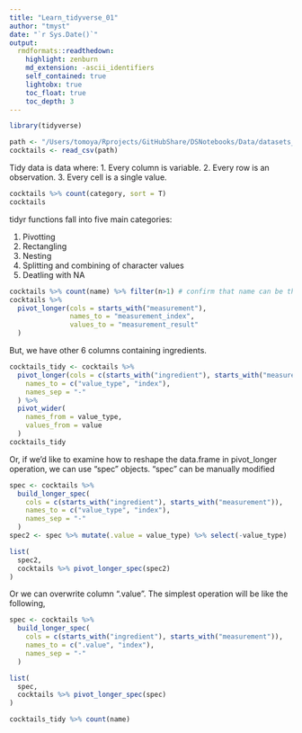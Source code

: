 ```yaml
---
title: "Learn_tidyverse_01"
author: "tmyst"
date: "`r Sys.Date()`"
output:
  rmdformats::readthedown:
    highlight: zenburn
    md_extension: -ascii_identifiers
    self_contained: true
    lightobx: true
    toc_float: true
    toc_depth: 3
---
```


```r
library(tidyverse)
```

```r
path <- "/Users/tomoya/Rprojects/GitHubShare/DSNotebooks/Data/datasets_99214_241651_mr-boston-flattened.csv"
cocktails <- read_csv(path)
```


Tidy data is data where:
1. Every column is variable.
2. Every row is an observation.
3. Every cell is a single value.

```r
cocktails %>% count(category, sort = T)
cocktails
```

tidyr functions fall into five main categories:

1. Pivotting
2. Rectangling
3. Nesting
4. Splitting and combining of character values
5. Deatling with NA

```r
cocktails %>% count(name) %>% filter(n>1) # confirm that name can be the key
cocktails %>% 
  pivot_longer(cols = starts_with("measurement"), 
               names_to = "measurement_index", 
               values_to = "measurement_result"
  )
```
But, we have other 6 columns containing ingredients.
```r
cocktails_tidy <- cocktails %>% 
  pivot_longer(cols = c(starts_with("ingredient"), starts_with("measurement")),
    names_to = c("value_type", "index"), 
    names_sep = "-"
  ) %>% 
  pivot_wider(
    names_from = value_type,
    values_from = value
  )
cocktails_tidy
```

Or, if we'd like to examine how to reshape the data.frame in pivot_longer operation,
we can use "spec" objects. "spec" can be manually modified
```r
spec <- cocktails %>% 
  build_longer_spec(
    cols = c(starts_with("ingredient"), starts_with("measurement")),
    names_to = c("value_type", "index"), 
    names_sep = "-"
  )
spec2 <- spec %>% mutate(.value = value_type) %>% select(-value_type)

list(
  spec2,
  cocktails %>% pivot_longer_spec(spec2) 
)
```

Or we can overwrite column ".value". The simplest operation will be like the following,
```r
spec <- cocktails %>% 
  build_longer_spec(
    cols = c(starts_with("ingredient"), starts_with("measurement")),
    names_to = c(".value", "index"), 
    names_sep = "-"
  )

list(
  spec,
  cocktails %>% pivot_longer_spec(spec)
)
```

```r
cocktails_tidy %>% count(name)
```

